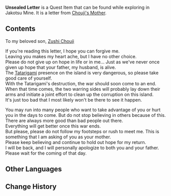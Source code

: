 {{Item Infobox
|id           = 100974
|image        = Book Letter.png
|type         = Quest Items
|description  = A letter that seems brand new but that has already been opened. It gives off a light sakura scent.
|source1      = Found in [[Jakotsu Mine]].
}}

'''Unsealed Letter''' is a Quest Item that can be found while exploring in Jakotsu Mine. It is a letter from [[Chouji's Mother]].

==Contents==
To my beloved son, [[Chouji|Zushi Chouji]]

If you're reading this letter, I hope you can forgive me.<br />
Leaving you makes my heart ache, but I have no other choice.<br />
Please do not give up on hope in life or in me... Just as we've never once given up hope that your father, my husband, is alive.<br />
The [[Tatarigami]] presence on the island is very dangerous, so please take good care of yourself.<br />
With the Tatarigami's destruction, the war should soon come to an end. When that time comes, the two warring sides will probably lay down their arms and initiate a joint effort to clean up the corruption on this island.<br />
It's just too bad that I most likely won't be there to see it happen.

You may run into many people who want to take advantage of you or hurt you in the days to come. But do not stop believing in others because of this. There are always more good than bad people out there.<br />
Everything will get better once this war ends.<br />
But please, please do not follow my footsteps or rush to meet me. This is something that I am asking of you as your mother.<br />
Please keep believing and continue to hold out hope for my return.<br />
I will be back, and I will personally apologize to both you and your father.<br />
Please wait for the coming of that day.

==Other Languages==
{{Other Languages|default_hidden = 1
|en      = Unsealed Letter
|zhs     = 开封的信笺
|zhs_rm  = Kāifēng de Xìnjiān
|zht     = 開封的信箋
|zht_rm  = Kāifēng de Xìnjiān
|ja      = 開封した手紙
|ja_rm   = Kaifuu-shita Tegami
|ko      = 개봉한 편지
|ko_rm   = Gaebonghan Pyeonji
|es      = Carta abierta
|fr      = Lettre ouverte
|ru      = Вскрытое письмо
|th      = จดหมายที่ถูกเปิด
|th_rm   = 
|vi      = Bức Thư Mở
|de      = Geöffneter Brief
|id      = Surat Tak Disegel
|pt      = Carta Aberta
}}

==Change History==
{{Change History|2.0}}